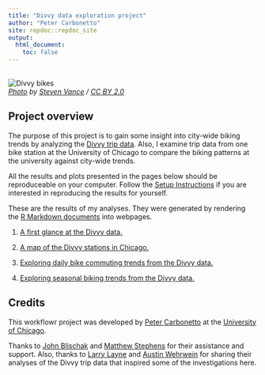 ```yaml
---
title: "Divvy data exploration project"
author: "Peter Carbonetto"
site: repdoc::repdoc_site
output:
  html_document:
    toc: false
---
```


<br>
![Divvy bikes](divvy.jpg) <br>
*[Photo](https://www.flickr.com/photos/jamesbondsv/9041673199) by
[Steven Vance](https://www.flickr.com/photos/jamesbondsv) /
[CC BY 2.0](https://creativecommons.org/licenses/by/2.0/)*

## Project overview

The purpose of this project is to gain some insight into city-wide
biking trends by analyzing the
[Divvy trip data](https://www.divvybikes.com/system-data). Also, I
examine trip data from one bike station at the University of Chicago
to compare the biking patterns at the university against city-wide
trends.

All the results and plots presented in the pages below should be
reproduceable on your computer. Follow the
[Setup Instructions](setup.html) if you are interested in reproducing
the results for yourself.

These are the results of my analyses. They were generated by rendering
the [R Markdown documents](https://github.com/stephenslab/wflow-divvy/tree/master/analysis)
into webpages.

1. [A first glance at the Divvy data.](first-glance.html) 

2. [A map of the Divvy stations in Chicago.](station-map.html)

3. [Exploring daily bike commuting trends from the Divvy
data.](time-of-day-trends.html)

4. [Exploring seasonal biking trends from the Divvy
data.](seasonal-trends.html)

## Credits

This workflowr project was developed by [Peter
Carbonetto](http://pcarbo.github.io) at the [University of
Chicago](https://www.uchicago.edu).

Thanks to [John Blischak](https://github.com/jdblischak) and
[Matthew Stephens](http://stephenslab.uchicago.edu) for their assistance and
support. Also, thanks to [Larry
Layne](https://rstudio-pubs-static.s3.amazonaws.com/63061_90f5136ffdf74740b6ba4ad8f2fd72fe.html)
and [Austin
Wehrwein](http://www.austinwehrwein.com/data-visualization/heatmaps-with-divvy-data)
for sharing their analyses of the Divvy trip data that inspired some
of the investigations here.
